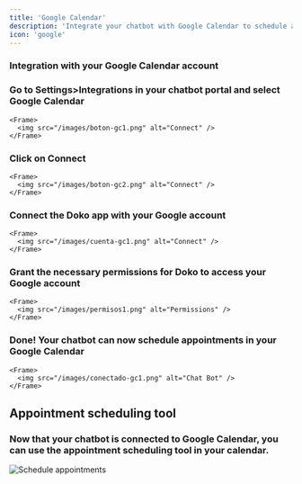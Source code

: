 ```yaml
---
title: 'Google Calendar'
description: 'Integrate your chatbot with Google Calendar to schedule appointments.'
icon: 'google'
---
```


### Integration with your Google Calendar account

<Steps>
  <Step>
    <h3>Go to Settings>Integrations in your chatbot portal and select Google Calendar</h3>

    <Frame>
      <img src="/images/boton-gc1.png" alt="Connect" />
    </Frame>
  </Step>

  <Step>
    <h3>Click on Connect</h3>

    <Frame>
      <img src="/images/boton-gc2.png" alt="Connect" />
    </Frame>
  </Step>

  <Step>
    <h3>Connect the Doko app with your Google account</h3>

    <Frame>
      <img src="/images/cuenta-gc1.png" alt="Connect" />
    </Frame>
  </Step>

  <Step>
    <h3>Grant the necessary permissions for Doko to access your Google account</h3>

    <Frame>
      <img src="/images/permisos1.png" alt="Permissions" />
    </Frame>
  </Step>

  <Step>
    <h3>Done! Your chatbot can now schedule appointments in your Google Calendar</h3>

    <Frame>
      <img src="/images/conectado-gc1.png" alt="Chat Bot" />
    </Frame>
  </Step>
</Steps>

## Appointment scheduling tool

### Now that your chatbot is connected to Google Calendar, you can use the appointment scheduling tool in your calendar.

<Frame>
  <img src="/images/agendar-gc1.png" alt="Schedule appointments" />
</Frame>